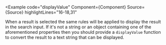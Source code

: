 
<Example
  code="displayValue"
  Component={Component}
  Source={Source}
  highlightLines="16-18,31"
>
  When a result is selected the same rules will be applied to display the
  result in the search input.  If it's not a string or an object containing
  one of the aforementioned properties then you should provide a
  `displayValue` function to convert the result to a text string that can be
  displayed.
</Example>
